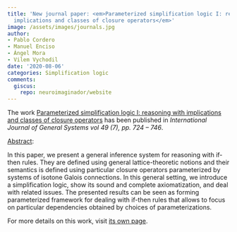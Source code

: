 ```yaml
---
title: 'New journal paper: <em>Parameterized simplification logic I: reasoning with
  implications and classes of closure operators</em>'
image: /assets/images/journals.jpg
author:
- Pablo Cordero
- Manuel Enciso
- Ángel Mora
- Vilem Vychodil
date: '2020-08-06'
categories: Simplification logic
comments:
  giscus:
    repo: neuroimaginador/website
---
```


The work <u>Parameterized simplification logic I: reasoning with implications and classes of closure operators</u> has been published in <em><em>International Journal of General Systems</em> vol 49 (7), pp. 724 -- 746</em>.

<u>Abstract</u>:



In this paper, we present a general inference system for reasoning with if-then rules. They are defined using general lattice-theoretic notions and their semantics is defined using particular closure operators parameterized by systems of isotone Galois connections. In this general setting, we introduce a simplification logic, show its sound and complete axiomatization, and deal with related issues. The presented results can be seen as forming parameterized framework for dealing with if-then rules that allows to focus on particular dependencies obtained by choices of parameterizations.




For more details on this work, visit <a href='/publications/journals/2020-ijgs'>its own page</a>.

